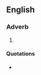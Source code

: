 {{also|Withall}}
==English==

===Adverb===
{{en-adv}}

# {{archaic spelling of|withal}}

====Quotations====
* {{seeCites}}